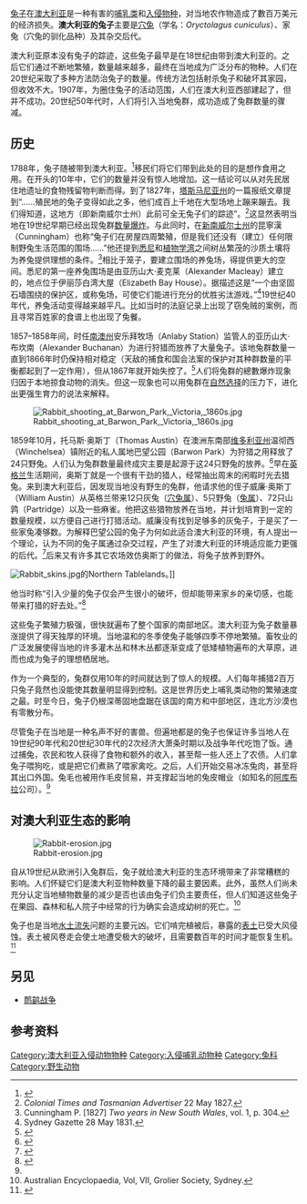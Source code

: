 {{multiple issues|
{{expand|time=2017-02-25T11:29:52+00:00}}
{{refimprove|time=2017-02-25T11:29:52+00:00}}
}}
{{noteTA
|G1=地名
}}
[[兔子|兔子]]在[[澳大利亚|澳大利亚]]是一种有害的[[哺乳动物|哺乳类]]和[[入侵物种|入侵物种]]，对当地农作物造成了數百万美元的经济损失。'''澳大利亚的兔子'''主要是[[穴兔|穴兔]]（学名：''Oryctolagus cuniculus''）、家兔（穴兔的驯化品种）及其杂交后代。

澳大利亚原本没有兔子的踪迹，这些兔子最早是在18世纪由{{link-en|首批船队|First Fleet}}带到澳大利亚的。之后它们通过不断地繁殖，数量越来越多，最终在当地成为广泛分布的物种。人们在20世纪采取了多种方法防治兔子的数量。传统方法包括射杀兔子和破坏其家园，但收效不大。1907年，为圈住兔子的活动范围，人们在澳大利亚西部建起了{{link-en|防兔墙|rabbit-proof fence}}，但并不成功。20世纪50年代时，人们将{{link-en|黏液瘤病毒|Myxoma_virus}}引入当地兔群，成功造成了兔群数量的骤减。

== 历史 ==
1788年，兔子随{{link-en|首批船队|First Fleet}}被带到澳大利亚。<ref>{{Cite web |title= Rabbits - fact sheet |url= http://www.environment.nsw.gov.au/pestsweeds/RabbitFactsheet.htm |website= www.environment.nsw.gov.au |accessdate= 2015-12-02 |first=  |last=  |archive-date= 2018-06-12 |archive-url= https://web.archive.org/web/20180612123155/http://www.environment.nsw.gov.au/pestsweeds/RabbitFactsheet.htm |dead-url= no }}</ref>移民们将它们带到此处的目的是想作食用之用。在开头的10年中，它们的数量并没有惊人地增加。这一结论可以从对先民居住地遗址的食物残留物判断而得。到了1827年，[[塔斯马尼亚州|塔斯马尼亚州]]的一篇报纸文章提到“……殖民地的兔子变得如此之多，他们成百上千地在大型场地上蹦来蹦去。我们得知道，这地方（即新南威尔士州）此前可全无兔子们的踪迹”。<ref>''Colonial Times and Tasmanian Advertiser'' 22 May 1827.</ref>这显然表明当地在19世纪早期已经出现兔群[[人口过多|数量爆炸]]。与此同时，在[[新南威尔士州|新南威尔士州]]的昆寧漢（Cunningham）也称“兔子们在房屋四周繁殖，但是我们还没有（建立）任何限制野兔生活范围的围场……”他还提到[[悉尼|悉尼]]和[[植物学湾|植物学湾]]之间树丛繁茂的沙质土壤将为养兔提供理想的条件。<ref>Cunningham P. [1827] ''Two years in New South Wales'', vol. 1, p. 304.</ref>相比于笼子，要建立围场的养兔场，得提供更大的空间。悉尼的第一座养兔围场是由亚历山大·麦克莱（Alexander Macleay）建立的，地点位于伊丽莎白湾大屋（Elizabeth Bay House）。据描述这是“一个由坚固石墙围绕的保护区，或称兔场，可使它们能进行充分的优胜劣汰游戏。”<ref>Sydney Gazette 28 May 1831.</ref>19世纪40年代，养兔活动变得越来越平凡。比如当时的法庭记录上出现了窃兔贼的案例，而且寻常百姓家的食谱上也出现了兔餐。

1857–1858年间，时任[[南澳大利亚州|南澳州]]安乐拜牧场（Anlaby Station）监管人的亚历山大·布坎南（Alexander Buchanan）为进行狩猎而放养了大量兔子。该地兔群数量一直到1866年时仍保持相对稳定（天敌的捕食和国会法案的保护对其种群数量的平衡都起到了一定作用），但从1867年就开始失控了。<ref>{{cite news |url=http://nla.gov.au/nla.news-article43013586 |title=House of Assembly |newspaper=South Australian Register (Adelaide, SA : 1839 - 1900) |location=Adelaide, SA |date=1 November 1876 |accessdate=28 November 2015 |page=7 |publisher=National Library of Australia |archive-date=2020-02-19 |archive-url=https://web.archive.org/web/20200219013644/https://trove.nla.gov.au/newspaper/article/43013586 |dead-url=no }}</ref>人们将兔群的總數爆炸现象归因于本地掠食动物的消失。但这一现象也可以用兔群在[[自然选择|自然选择]]的压力下，进化出更强生育力的说法来解释。

[[Image:Rabbit_shooting_at_Barwon_Park,_Victoria,_1860s.jpg|thumb]]

1859年10月，托马斯·奥斯丁（Thomas Austin）在澳洲东南部[[维多利亚州|维多利亚州]]温彻西（Winchelsea）镇附近的私人属地巴望公园（Barwon Park）为狩猎之用释放了24只野兔。人们认为兔群数量最终成灾主要是起源于这24只野兔的放养。<ref>{{cite web|title=Rabbit Problems in Australia|url=http://www.animalcontrol.com.au/rabbit.htm|publisher=Animal Control Technologies (Australia) Pty Ltd|archiveurl=https://web.archive.org/web/20160317003311/http://www.animalcontrol.com.au/rabbit.htm|archivedate=2016-03-17|dead-url=no}}</ref>早在[[英格兰|英格兰]]生活期间，奥斯丁就是一个很有干劲的猎人，经常抽出周末的闲暇时光去猎兔。来到澳大利亚后，因发现当地没有野生的兔群，他请求他的侄子威廉·奥斯丁（William Austin）从英格兰带来12只灰兔（[[穴兔属|穴兔属]]）、5只野兔（[[兔属|兔属]]）、72只山鹑（Partridge）以及一些麻雀。他把这些猎物放养在当地，并计划培育到一定的数量规模，以方便自己进行打猎活动。威廉没有找到足够多的灰兔子，于是买了一些家兔凑够数。为解释巴望公园的兔子为何如此适合澳大利亚的环境，有人提出一个理论，认为不同的兔子属通过杂交过程，产生了对澳大利亚的环境适应能力更强的后代。<ref>{{Cite web|url=http://www.intown.com.au/feature/geelong-and-the-rabbit-invasion.htm|title=Geelong Rabbit Invasion|last=|first=|date=|website=In Town Geelong|publisher=|access-date=2016-06-06|archive-date=2021-04-12|archive-url=https://web.archive.org/web/20210412222035/http://intown.com.au/feature/geelong-and-the-rabbit-invasion.htm|dead-url=no}}</ref>后来又有许多其它农场效仿奥斯丁的做法，将兔子放养到野外。

[[Image:Rabbit_skins.jpg|thumb]]的Northern Tablelands。]]

他当时称“引入少量的兔子仅会产生很小的破坏，但却能带来家乡的亲切感，也能带来打猎的好去处。”<ref>{{cite web |url=http://pandora.nla.gov.au/pan/43156/20040709-0000/agspsrv34.agric.wa.gov.au/programs/app/barrier/history.htm |title=The State Barrier Fence of Western Australia |accessdate=30 May 2008 |archive-date=2013-02-06 |archive-url=https://www.webcitation.org/6EDdp2YBH?url=http://pandora.nla.gov.au/pan/43156/20040709-0000/agspsrv34.agric.wa.gov.au/programs/app/barrier/history.htm |dead-url=no }}</ref>

这些兔子繁殖力极强，很快就遍布了整个国家的南部地区。澳大利亚为兔子数量暴涨提供了得天独厚的环境。当地温和的冬季使兔子能够四季不停地繁殖。畜牧业的广泛发展使得当地的许多灌木丛和林木丛都逐渐变成了低矮植物遍布的大草原，进而也成为兔子的理想栖居地。

作为一个典型的{{link-en|意外后果|unintended consequences}}，兔群仅用10年的时间就达到了惊人的规模。人们每年捕猎2百万只兔子竟然也没能使其数量明显得到控制。这是世界历史上哺乳类动物的繁殖速度之最。时至今日，兔子仍根深蒂固地盘踞在该国的南方和中部地区，连北方沙漠也有零散分布。

尽管兔子在当地是一种名声不好的害兽。但遍地都是的兔子也保证许多当地人在19世纪90年代和20世纪30年代的2次经济大萧条时期以及战争年代吃饱了饭。通过捕兔，农民和牧人获得了食物和额外的收入，甚至帮一些人还上了农债。人们拿兔子喂狗吃，或是把它们煮熟了喂家禽吃。之后，人们开始交易冰冻兔肉，甚至将其出口外国。兔毛也被用作毛皮贸易，并支撑起当地的兔皮帽业（如知名的[[阿库布拉|阿库布拉]]公司）。<ref name="ReferenceA"/>

== 对澳大利亚生态的影响 ==
[[Image:Rabbit-erosion.jpg|thumb]]

自从19世纪从欧洲引入兔群后，兔子就给澳大利亚的生态环境带来了非常糟糕的影响。人们怀疑它们是澳大利亚物种数量下降的最主要因素。{{citation needed|date=September 2014}}此外，虽然人们尚未充分认定当地植物数量的减少是否也该由兔子们负主要责任，但人们知道这些兔子在果园、森林和私人院子中经常{{link-en|树皮环切|Girdling|啃食树皮}}的行为确实会造成幼树的死亡。<ref name="ReferenceA">Australian Encyclopaedia, Vol, VII, Grolier Society, Sydney.</ref>

兔子也是当地[[水土流失|水土流失]]问题的主要元凶。它们啃完植被后，暴露的[[表土|表土]]已受大风侵蚀。表土被风卷走会使土地遭受极大的破坏，且需要数百年的时间才能恢复生机。<ref>{{cite web |url=http://www.pir.sa.gov.au/__data/assets/pdf_file/0006/173733/Rtn08a.pdf |title=Environmental Damage caused by Rabbits |accessdate=29 October 2014 |deadurl=yes |archiveurl=https://web.archive.org/web/20121218144317/http://www.pir.sa.gov.au/__data/assets/pdf_file/0006/173733/Rtn08a.pdf |archivedate=2012年12月18日 }}</ref>

== 另见 ==
* [[鸸鹋战争|鸸鹋战争]]

== 参考资料 ==
{{reflist}}

{{DEFAULTSORT:Rabbits in Australia}}
[[Category:澳大利亚入侵动物物种|Category:澳大利亚入侵动物物种]]
[[Category:入侵哺乳动物种|Category:入侵哺乳动物种]]
[[Category:兔科|Category:兔科]]
[[Category:野生动物|Category:野生动物]]